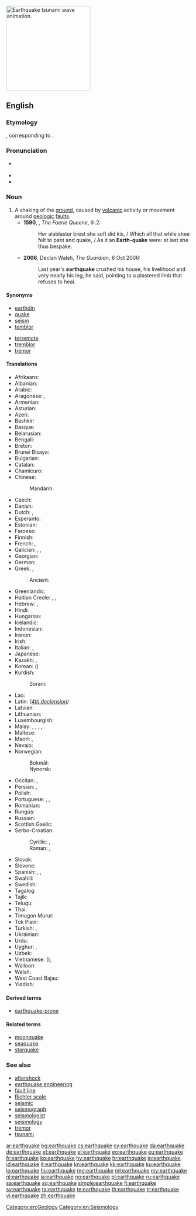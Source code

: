 {{versity|Tectonic hazards/Earthquake}}
[[File:2004 tsunami animation.gif|thumb|230px|Earthquake [[tsunami]] wave [[animation]].]] {{commons|Category:Animations of earthquake impact}}
==English==
{{wikipedia}}

===Etymology===
{{etyl|enm|en}} {{term|ertheqwake|lang=enm}}, corresponding to {{compound|earth|quake|lang=en}}.

===Pronunciation===
* {{a|UK}} {{IPA|/ˈəːθkweɪk/|lang=en}}
* {{audio|En-us-earthquake.ogg|Audio (USA)|lang=en}}
* {{rhymes|eɪk|lang=en}}

===Noun===
{{en-noun}}

# A shaking of the [[ground]], caused by [[volcanic]] activity or movement around [[geologic]] [[fault]]s. {{defdate|from 14th c.}}
#* '''1590''', {{w|Edmund Spenser}}, ''The Faerie Queene'', III.2:
#*: Her alablaster brest she soft did kis, / Which all that while shee felt to pant and quake, / As it an '''Earth-quake''' were: at last she thus bespake.
#* '''2006''', Declan Walsh, ''The Guardian'', 6 Oct 2006:
#*: Last year's '''earthquake''' crushed his house, his livelihood and very nearly his leg, he said, pointing to a plastered limb that refuses to heal.

====Synonyms====
{{top2}}
* [[earthdin]]
* [[quake]]
* [[seism]]
* [[temblor]]
{{mid2}}
* [[terremote]]
* [[tremblor]]
* [[tremor]]
{{bottom}}

====Translations====
{{trans-top|shaking of the surface of a planet}}
* Afrikaans: {{t|af|ardbewing}}
* Albanian: {{t|sq|tërmet|m}}
* Arabic: {{t|ar|زلزال|m|tr=zilzāl}}
* Aragonese: {{t|an|tierratremo}}, {{t|an|terrentrín}}
* Armenian: {{t|hy|երկրաշարժ|tr=erkrašarž}}
* Asturian: {{t|ast|terremotu|m}}
* Azeri: {{t+|az|zəlzələ}}
* Bashkir: {{t|ba|ер тетрәү|sc=Cyrl}}
* Basque: {{t+|eu|lurrikara}}
* Belarusian: {{t|be|землятрус|m|tr=zemljatrús}}
* Bengali: {{t|bn|ভূমিকম্প|tr=bhumikômpô|sc=Beng}}
* Breton: {{t+|br|kren-douar|m}}
* Brunei Bisaya: {{t|bsb|gampa bumi}}
* Bulgarian: {{t+|bg|земетресение|n|tr=zemetresénie}}
* Catalan: {{t+|ca|terratrèmol|m}}
* Chamicuro: {{t|ccc|ijmulalaki}}
* Chinese:
*: Mandarin: {{t+|cmn|地震|tr=dìzhèn|sc=Hani}}
* Czech: {{t+|cs|zemětřesení|n}}
* Danish: {{t+|da|jordskælv|n}}
* Dutch: {{t+|nl|aardbeving|f}}, {{t+|nl|aardschok|m}}
* Esperanto: {{t|eo|tertremo}}
* Estonian: {{t|et|maavärin}}
* Faroese: {{t+|fo|jarðskjálvti}}
* Finnish: {{t+|fi|maanjäristys}}
* French: {{t+|fr|tremblement de terre|m}}, {{t+|fr|séisme|m}}
* Galician: {{t|gl|terremoto}}, {{t|gl|terramoto}}, {{t|gl|sismo}}
* Georgian: {{t|ka|მიწისძვრა|tr=micisjvra|sc=Geor}}
* German: {{t+|de|Erdbeben|n}}
* Greek: {{t+|el|σεισμός|m|tr=seismós}}, {{qualifier|personification}} {{t+|el|Εγκέλαδος|m|tr=Egkélados}}
*: Ancient: {{t|grc|σεισμός|m|sc=polytonic}}
* Greenlandic: {{t|kl|nunap sajunnera}}
* Haitian Creole: {{t|ht|tranbleman detè}}, {{t|ht|tranblemanntè}}, {{t|ht|tranblemandtè}}
* Hebrew: {{t+|he|רעידת אדמה|f|tr=reidat adama}}, {{t|he|רעש אדמה|m|tr=raash adama}}
* Hindi: {{t|hi|भूकंप|m|tr=bhūkamp}}
* Hungarian: {{t+|hu|földrengés}}
* Icelandic: {{t+|is|jarðskjálfti|m}}
* Indonesian: {{t+|id|gempa bumi}}
* Iranun: {{t|ill|linug}}
* Irish: {{t|ga|crith talún|m}}
* Italian: {{t+|it|terremoto|m}}, {{t+|it|sisma|m}}
* Japanese: {{t+|ja|地震|tr=じしん, jishin}}
* Kazakh: {{t|kk|жер сілкіну|tr=jer silkinu|sc=Cyrl}}, {{t|kk|зілзала|tr=zilzala|sc=Cyrl}}
* Korean: {{t+|ko|지진|sc=Hang}} ({{t+|ko|地震|sc=Hani}})
* Kurdish: {{t+|ku|erdhej|f|sc=ku-Arab}}
*: Sorani: {{t|ku|بوومه‌له‌رزه‌}}
{{trans-mid}}
* Lao: {{t+|lo|ແຜ່ນດິນໄຫວ|sc=Laoo}}
* Latin: {{t|la|terraemotus|m}} ''([[:Appendix:Latin_fourth_declension|4th declension]])''
* Latvian: {{t|lv|zemestrīce|f}}
* Lithuanian: {{t|lt|žemės drebėjimas|m}}
* Luxembourgish: {{t|lb|Äerdbiewen}}
* Malay: {{t|ms|gempa}}, {{t|ms|gempa bumi}}, {{t|ms|goyang gempa}}, {{t|ms|tanah goyang}}, {{t|ms|lindu}}
* Maltese: {{t|mt|terremot|m}}
* Maori: {{t|mi|rū}}, {{t|mi|rūwhenua}}
* Navajo: {{t|nv|kéyah haʼdéísná}}
* Norwegian:
*: Bokmål: {{t+|nb|jordskjelv|n}}
*: Nynorsk: {{t|nn|jordskjelv|m|n}}
* Occitan: {{t+|oc|tèrratrem}}, {{t+|oc|tèrratremol}}
* Persian: {{t+|fa|زمین‌لرزه|tr=zamin-e larze}}, {{t+|fa|زلزله|tr=zelzele}}
* Polish: {{t+|pl|trzęsienie ziemi|n}}
* Portuguese: {{t+|pt|terramoto|m}}, {{t+|pt|terremoto|m}}, {{t|pt|tremor de terra|m}}
* Romanian: {{t+|ro|cutremur|n}}
* Rungus: {{t|drg|gumugul ot pomogunan}}
* Russian: {{t+|ru|землетрясение|n|tr=zemletrjasénije}}
* Scottish Gaelic: {{t|gd|crith-thalmhainn|f}}
* Serbo-Croatian:
*: Cyrillic: {{t|sh|земљотрес|m|sc=Cyrl}}, {{t|sh|потрес|m|sc=Cyrl}}
*: Roman: {{t|sh|zemljotres|m}}, {{t|sh|potres|m}}
* Slovak: {{t|sk|zemetrasenie|n}}
* Slovene: {{t+|sl|potres|m}}
* Spanish: {{t+|es|terremoto|m}}, {{t+|es|temblor|m}}, {{t+|es|chaka|f}}
* Swahili: {{t-check|sw|tetemeko|c5|c6}}
* Swedish: {{t+|sv|jordbävning|c}}
* Tagalog: {{t+|tl|lindol}}
* Tajik: {{t|tg|заминларза|tr=zaminlarza|sc=Cyrl}}
* Telugu: {{t+|te|భూకంపం|tr=bhookampam|sc=Telu}}
* Thai: {{t+|th|แผ่นดินไหว|tr=pàen din wăi}}
* Timugon Murut: {{t|tih|gongon ru tana}}
* Tok Pisin: {{t|tpi|guria}}
* Turkish: {{t+|tr|deprem}}, {{t+|tr|zelzele}}
* Ukrainian: {{t|uk|землетрус|m|tr=zemletrús}}
* Urdu: {{t|ur|زلزلہ|tr=zalzalā}}
* Uyghur: {{t|ug|زىلزىلە|tr=zilzile|sc=ug-Arab}}, {{t+|ug|يەر تەۋرەش|tr=yer tewresh|sc=ug-Arab}}
* Uzbek: {{t+|uz|zilzila}}
* Vietnamese: {{t|vi|địa chấn}} ({{t|vi|地震|sc=Hani}}), {{t+|vi|động đất}}
* Walloon: {{t|wa|tronnmint d' tere}}
* Welsh: {{t+|cy|daeargryn}}
* West Coast Bajau: {{t|bdr|linug}}
* Yiddish: {{t|yi|ערטקווייק|sc=Hebr}}
{{trans-bottom}}

====Derived terms====
* [[earthquake-prone]]

====Related terms====
* [[moonquake]]
* [[seaquake]]
* [[starquake]]

===See also===
* [[aftershock]]
* [[earthquake engineering]]
* [[fault line]]
* [[Richter scale]]
* [[seismic]]
* [[seismograph]]
* [[seismologist]]
* [[seismology]]
* [[tremor]]
* [[tsunami]]

[[Category:en:Geology]]
[[Category:en:Seismology]]

[[ar:earthquake]]
[[bg:earthquake]]
[[cs:earthquake]]
[[cy:earthquake]]
[[da:earthquake]]
[[de:earthquake]]
[[et:earthquake]]
[[el:earthquake]]
[[eo:earthquake]]
[[eu:earthquake]]
[[fr:earthquake]]
[[ko:earthquake]]
[[hy:earthquake]]
[[hr:earthquake]]
[[io:earthquake]]
[[id:earthquake]]
[[it:earthquake]]
[[kn:earthquake]]
[[kk:earthquake]]
[[ku:earthquake]]
[[lo:earthquake]]
[[hu:earthquake]]
[[mg:earthquake]]
[[ml:earthquake]]
[[my:earthquake]]
[[nl:earthquake]]
[[ja:earthquake]]
[[no:earthquake]]
[[pl:earthquake]]
[[ru:earthquake]]
[[sa:earthquake]]
[[sq:earthquake]]
[[simple:earthquake]]
[[fi:earthquake]]
[[sv:earthquake]]
[[ta:earthquake]]
[[te:earthquake]]
[[th:earthquake]]
[[tr:earthquake]]
[[vi:earthquake]]
[[zh:earthquake]]